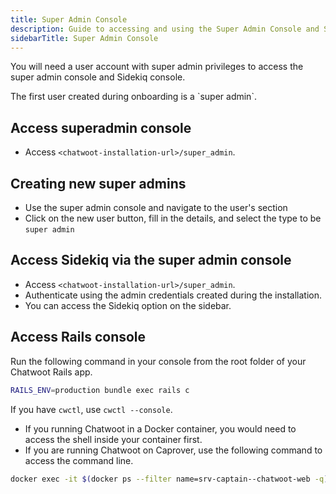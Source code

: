 ```yaml
---
title: Super Admin Console
description: Guide to accessing and using the Super Admin Console and Sidekiq monitoring
sidebarTitle: Super Admin Console
---
```


You will need a user account with super admin privileges to access the super admin console and Sidekiq console. 

<Note>
The first user created during onboarding is a `super admin`.
</Note>

## Access superadmin console

- Access `<chatwoot-installation-url>/super_admin`. 

## Creating new super admins

- Use the super admin console and navigate to the user's section
- Click on the new user button, fill in the details, and select the type to be `super admin`

## Access Sidekiq via the super admin console

- Access `<chatwoot-installation-url>/super_admin`.
- Authenticate using the admin credentials created during the installation.
- You can access the Sidekiq option on the sidebar.

## Access Rails console

Run the following command in your console from the root folder of your Chatwoot Rails app.

```bash
RAILS_ENV=production bundle exec rails c
```
If you have `cwctl`, use `cwctl --console`.

- If you running Chatwoot in a Docker container, you would need to access the shell inside your container first.
- If you are running Chatwoot on Caprover, use the following command to access the command line.
```bash
docker exec -it $(docker ps --filter name=srv-captain--chatwoot-web -q) /bin/sh
``` 
